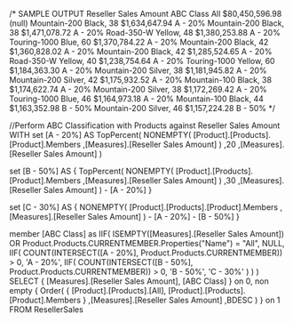 /* SAMPLE OUTPUT
						Reseller Sales Amount	ABC Class
All						$80,450,596.98			(null)
Mountain-200 Black, 38	$1,634,647.94			A - 20%
Mountain-200 Black, 38	$1,471,078.72			A - 20%
Road-350-W Yellow, 48	$1,380,253.88			A - 20%
Touring-1000 Blue, 60	$1,370,784.22			A - 20%
Mountain-200 Black, 42	$1,360,828.02			A - 20%
Mountain-200 Black, 42	$1,285,524.65			A - 20%
Road-350-W Yellow, 40	$1,238,754.64			A - 20%
Touring-1000 Yellow, 60	$1,184,363.30			A - 20%
Mountain-200 Silver, 38	$1,181,945.82			A - 20%
Mountain-200 Silver, 42	$1,175,932.52			A - 20%
Mountain-100 Black, 38	$1,174,622.74			A - 20%
Mountain-200 Silver, 38	$1,172,269.42			A - 20%
Touring-1000 Blue, 46	$1,164,973.18			A - 20%
Mountain-100 Black, 44	$1,163,352.98			B - 50%
Mountain-200 Silver, 46	$1,157,224.28			B - 50%
*/

//Perform ABC Classification with Products against Reseller Sales Amount
WITH
set [A - 20%] AS 
TopPercent(
	NONEMPTY(
		[Product].[Products].[Product].Members
		,[Measures].[Reseller Sales Amount]
	)
	,20
	,[Measures].[Reseller Sales Amount]
)

set [B - 50%] AS 
{
	TopPercent(
		NONEMPTY(
			[Product].[Products].[Product].Members
			,[Measures].[Reseller Sales Amount]
		)
		,30
		,[Measures].[Reseller Sales Amount]
	) - [A - 20%]
}

set [C - 30%] AS
{
	NONEMPTY(
		[Product].[Products].[Product].Members 
		,[Measures].[Reseller Sales Amount]
	)
	- [A - 20%] 
	- [B - 50%]
}

member [ABC Class] as
IIF(
	ISEMPTY([Measures].[Reseller Sales Amount]) 
	OR Product.Products.CURRENTMEMBER.Properties("Name") = "All", 
	NULL,
	IIF(
		COUNT(INTERSECT([A - 20%], Product.Products.CURRENTMEMBER)) > 0, 'A - 20%',
		IIF(
			COUNT(INTERSECT([B - 50%], Product.Products.CURRENTMEMBER)) > 0, 'B - 50%',
			'C - 30%'
		)
	)
)
SELECT
	{
		[Measures].[Reseller Sales Amount],
		[ABC Class]
	} on 0,
	non empty {
		Order(
			{
				[Product].[Products].[All], 
				[Product].[Products].[Product].Members
			}
			,[Measures].[Reseller Sales Amount]
			,BDESC
		)
	} on 1	
FROM ResellerSales

